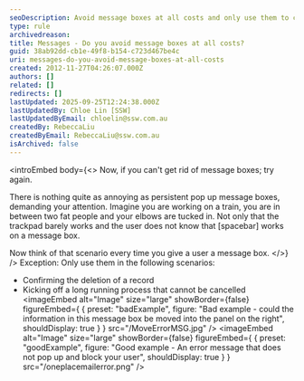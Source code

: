 ```yaml
---
seoDescription: Avoid message boxes at all costs and only use them to confirm record deletion or kick off long running processes that cannot be cancelled.
type: rule
archivedreason:
title: Messages - Do you avoid message boxes at all costs?
guid: 38ab92dd-cb1e-49f8-b154-c723d467be4c
uri: messages-do-you-avoid-message-boxes-at-all-costs
created: 2012-11-27T04:26:07.000Z
authors: []
related: []
redirects: []
lastUpdated: 2025-09-25T12:24:38.000Z
lastUpdatedBy: Chloe Lin [SSW]
lastUpdatedByEmail: chloelin@ssw.com.au
createdBy: RebeccaLiu
createdByEmail: RebeccaLiu@ssw.com.au
isArchived: false
---
```


<introEmbed
  body={<>
Now, if you can't get rid of message boxes; try again.

There is nothing quite as annoying as persistent pop up message boxes, demanding your attention. Imagine you are working on a train, you are in between two fat people and your elbows are tucked in. Not only that the trackpad barely works and the user does not know that [spacebar] works on a message box.

Now think of that scenario every time you give a user a message box.
  </>}
/>
Exception: Only use them in the following scenarios:

- Confirming the deletion of a record
- Kicking off a long running process that cannot be cancelled
<imageEmbed
  alt="Image"
  size="large"
  showBorder={false}
  figureEmbed={ {
    preset: "badExample",
    figure: "Bad example - could the information in this message box be moved into the panel on the right",
    shouldDisplay: true
  } }
  src="/MoveErrorMSG.jpg"
/>
<imageEmbed
  alt="Image"
  size="large"
  showBorder={false}
  figureEmbed={ {
    preset: "goodExample",
    figure: "Good example - An error message that does not pop up and block your user",
    shouldDisplay: true
  } }
  src="/oneplacemailerror.png"
/>
